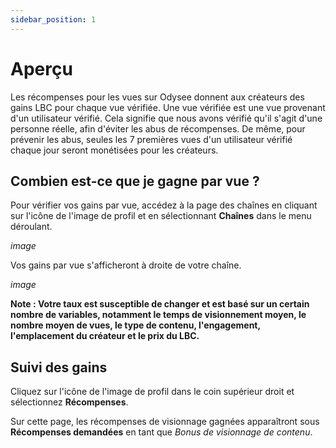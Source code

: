 ---
sidebar_position: 1
---

# Aperçu

Les récompenses pour les vues sur Odysee donnent aux créateurs des gains LBC pour chaque vue vérifiée. Une vue vérifiée est une vue provenant d'un utilisateur vérifié. Cela signifie que nous avons vérifié qu'il s'agit d'une personne réelle, afin d'éviter les abus de récompenses. De même, pour prévenir les abus, seules les 7 premières vues d'un utilisateur vérifié chaque jour seront monétisées pour les créateurs.

## Combien est-ce que je gagne par vue ?

Pour vérifier vos gains par vue, accédez à la page des chaînes en cliquant sur l'icône de l'image de profil et en sélectionnant **Chaînes** dans le menu déroulant.

*image*

Vos gains par vue s'afficheront à droite de votre chaîne.

*image*

**Note : Votre taux est susceptible de changer et est basé sur un certain nombre de variables, notamment le temps de visionnement moyen, le nombre moyen de vues, le type de contenu, l'engagement, l'emplacement du créateur et le prix du LBC.**

## Suivi des gains

Cliquez sur l'icône de l'image de profil dans le coin supérieur droit et sélectionnez **Récompenses**.

Sur cette page, les récompenses de visionnage gagnées apparaîtront sous **Récompenses demandées** en tant que *Bonus de visionnage de contenu*.
